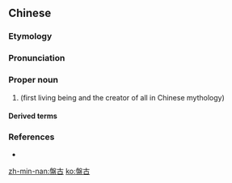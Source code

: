 {{also|盘古}}
==Chinese==
{{zh-forms|s=盘古}}

===Etymology===
{{rfe|lang=zh}}

===Pronunciation===
{{zh-pron
|m=Pángǔ
|c=pun4 gu2
|mn=Phoân-kó͘
|h=pfs=Phàn-kú
|cat=pn
}}

===Proper noun===
{{zh-proper noun}}

# {{lb|zh|Chinese mythology}} {{w|Pangu}} (first living being and the creator of all in Chinese mythology)

====Derived terms====
{{zh-der|盤古大陸:[[Pangaea]]}}

===References===
* {{pedialite|Pangu}}

[[zh-min-nan:盤古]]
[[ko:盤古]]
